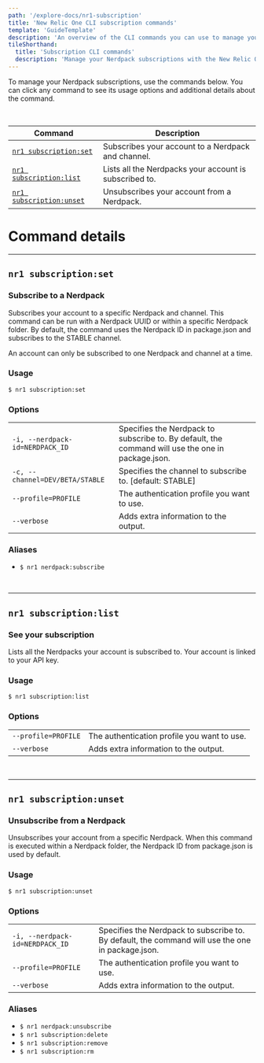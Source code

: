 ```yaml
---
path: '/explore-docs/nr1-subscription'
title: 'New Relic One CLI subscription commands'
template: 'GuideTemplate'
description: 'An overview of the CLI commands you can use to manage your Nerdpack subscriptions.'
tileShorthand:
  title: 'Subscription CLI commands'
  description: 'Manage your Nerdpack subscriptions with the New Relic One CLI.'
---
```


<Intro>

To manage your Nerdpack subscriptions, use the commands below. You can click any command to see its usage options and additional details about the command.

</Intro>

<br/>

| Command | Description |
|---|---|
| [`nr1 subscription:set`](#nr1-subscriptionset)     | Subscribes your account to a Nerdpack and channel. |
| [`nr1 subscription:list`](#nr1-subscriptionlist)   | Lists all the Nerdpacks your account is subscribed to. |
| [`nr1 subscription:unset`](#nr1-subscriptionunset) | Unsubscribes your account from a Nerdpack. |

# Command details

***

## `nr1 subscription:set`
### Subscribe to a Nerdpack
Subscribes your account to a specific Nerdpack and channel. This command can be run with a Nerdpack UUID or within a specific Nerdpack folder. By default, the command uses the Nerdpack ID in package.json and subscribes to the STABLE channel.

An account can only be subscribed to one Nerdpack and channel at a time. 

### Usage
`$ nr1 subscription:set` 

### Options
|  |  |
|---|---|
|  `-i, --nerdpack-id=NERDPACK_ID` | Specifies the Nerdpack to subscribe to. By default, the command will use the one in package.json. |
| `-c, --channel=DEV/BETA/STABLE`  | Specifies the channel to subscribe to. [default: STABLE] |
| `--profile=PROFILE`              | The authentication profile you want to use. |
| `--verbose`                      | Adds extra information to the output. |

### Aliases
* `$ nr1 nerdpack:subscribe`

<br/>

*** 

## `nr1 subscription:list`
### See your subscription
Lists all the Nerdpacks your account is subscribed to. Your account is linked to your API key.

### Usage
`$ nr1 subscription:list` 

### Options
|  |  |
|---|---|
| `--profile=PROFILE` | The authentication profile you want to use. |
| `--verbose`         | Adds extra information to the output. |

<br/>

*** 

## `nr1 subscription:unset`
### Unsubscribe from a Nerdpack
Unsubscribes your account from a specific Nerdpack. When this command is executed within a Nerdpack folder, the Nerdpack ID 
from package.json is used by default.

### Usage
`$ nr1 subscription:unset` 

### Options
|  |  |
|---|---|
|  `-i, --nerdpack-id=NERDPACK_ID` | Specifies the Nerdpack to subscribe to. By default, the command will use the one in package.json. |
| `--profile=PROFILE`              | The authentication profile you want to use. |
| `--verbose`                      | Adds extra information to the output. |

### Aliases
* `$ nr1 nerdpack:unsubscribe`
* `$ nr1 subscription:delete`
* `$ nr1 subscription:remove`
* `$ nr1 subscription:rm`